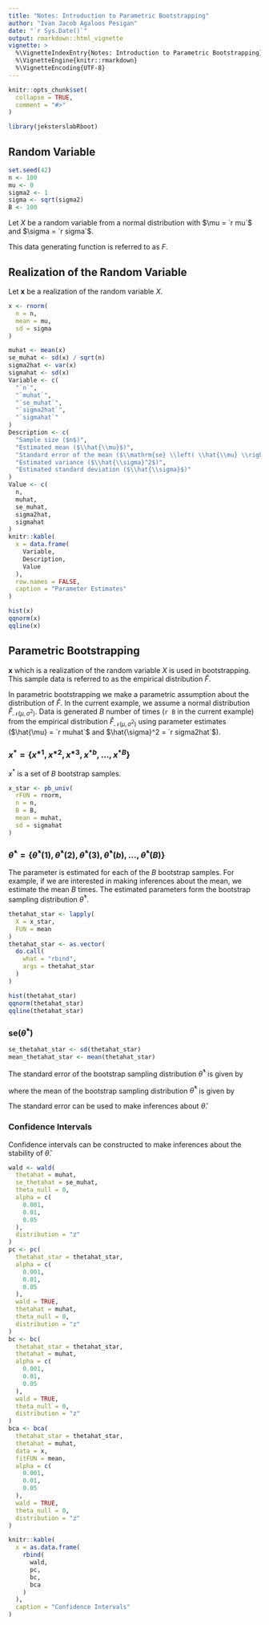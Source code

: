 ```yaml
---
title: "Notes: Introduction to Parametric Bootstrapping"
author: "Ivan Jacob Agaloos Pesigan"
date: "`r Sys.Date()`"
output: rmarkdown::html_vignette
vignette: >
  %\VignetteIndexEntry{Notes: Introduction to Parametric Bootstrapping}
  %\VignetteEngine{knitr::rmarkdown}
  %\VignetteEncoding{UTF-8}
---
```


```r
knitr::opts_chunk$set(
  collapse = TRUE,
  comment = "#>"
)
```

```r
library(jeksterslabRboot)
```

## Random Variable

```r
set.seed(42)
n <- 100
mu <- 0
sigma2 <- 1
sigma <- sqrt(sigma2)
B <- 100
```

Let $X$ be a random variable
from a normal distribution with $\mu = `r mu`$
and $\sigma = `r sigma`$.

\begin{equation}
  X
  \sim
  \mathcal{N}
  \left(
    \mu = `r mu`,
    \sigma^2 = `r sigma2`
  \right)
\end{equation}

This data generating function is referred to as $F$.

## Realization of the Random Variable

Let $\mathbf{x}$ be a realization of the random variable $X$. 

```r
x <- rnorm(
  n = n,
  mean = mu,
  sd = sigma
)
```

```r
muhat <- mean(x)
se_muhat <- sd(x) / sqrt(n)
sigma2hat <- var(x)
sigmahat <- sd(x)
Variable <- c(
  "`n`",
  "`muhat`",
  "`se_muhat`",
  "`sigma2hat`",
  "`sigmahat`"
)
Description <- c(
  "Sample size ($n$)",
  "Estimated mean ($\\hat{\\mu}$)",
  "Standard error of the mean ($\\mathrm{se} \\left( \\hat{\\mu} \\right)$)",
  "Estimated variance ($\\hat{\\sigma}^2$)",
  "Estimated standard deviation ($\\hat{\\sigma}$)"
)
Value <- c(
  n,
  muhat,
  se_muhat,
  sigma2hat,
  sigmahat
)
knitr::kable(
  x = data.frame(
    Variable,
    Description,
    Value
  ),
  row.names = FALSE,
  caption = "Parameter Estimates"
)
```

```r
hist(x)
qqnorm(x)
qqline(x)
```

## Parametric Bootstrapping

$\mathbf{x}$ which is a realization of the random variable $X$
is used in bootstrapping.
This sample data is referred to as the empirical distribution
$\hat{F}$.

In parametric bootstrapping we make a parametric assumption
about the distribution of $\hat{F}$.
In the current example,
we assume a normal distribution $\hat{F}_{\mathcal{N} \left( \mu, \sigma^2 \right)}$.
Data is generated $B$ number of times (`r B` in the current example)
from the empirical distribution 
$\hat{F}_{\mathcal{N} \left( \mu, \sigma^2 \right)}$
using parameter estimates
($\hat{\mu} = `r muhat`$ and $\hat{\sigma}^2 = `r sigma2hat`$).

### $x^{*} = \left\{ x^{*1}, x^{*2}, x^{*3}, x^{*b}, \dots, x^{*B} \right\}$

$x^{*}$ is a set of $B$ bootstrap samples.

```r
x_star <- pb_univ(
  rFUN = rnorm,
  n = n,
  B = B,
  mean = muhat,
  sd = sigmahat
)
```

### $\hat{\theta}^{*} = \left\{ \hat{\theta}^{*} \left( 1 \right), \hat{\theta}^{*} \left( 2 \right), \hat{\theta}^{*} \left( 3 \right), \hat{\theta}^{*} \left( b \right), \dots, \hat{\theta}^{*} \left( B \right)\right\}$

The parameter is estimated for each of the $B$
bootstrap samples.
For example,
if we are interested in making inferences about the mean,
we estimate the mean $B$ times.
The estimated parameters form the bootstrap sampling distribution
$\hat{\theta}^{*}$.

```r
thetahat_star <- lapply(
  X = x_star,
  FUN = mean
)
thetahat_star <- as.vector(
  do.call(
    what = "rbind",
    args = thetahat_star
  )
)
```

```r
hist(thetahat_star)
qqnorm(thetahat_star)
qqline(thetahat_star)
```

### $\mathrm{se} \left( \hat{\theta}^{*} \right)$

```r
se_thetahat_star <- sd(thetahat_star)
mean_thetahat_star <- mean(thetahat_star)
```

The standard error of the bootstrap sampling distribution
$\hat{\theta}^{*}$
is given by

\begin{equation}
  \mathrm{se}
  \left(
    \hat{\theta}^{*}
  \right)
  =
  \sqrt{
    \frac{1}{B - 1}
    \sum_{b = 1}^{B}
    \left[
      \hat{\theta}^{*} \left( b \right)
      -
      \hat{\theta}^{*} \left( \cdot \right)
    \right]^2
  }
  =
  `r se_thetahat_star`
\end{equation}

where
the mean of the bootstrap sampling distribution
$\hat{\theta}^{*}$
is given by

\begin{equation}
  \hat{\theta}^{*}
  \left(
    \cdot
  \right)
  =
  \frac{1}{B}
  \sum_{b = 1}^{B}
  \hat{\theta}^{*} \left( b \right) 
  =
  `r mean_thetahat_star`
  .
\end{equation}

The standard error can be used to make inferences about $\hat{\theta}$.

### Confidence Intervals

Confidence intervals can be constructed
to make inferences about the stability of $\hat{\theta}$.

```r
wald <- wald(
  thetahat = muhat,
  se_thetahat = se_muhat,
  theta_null = 0,
  alpha = c(
    0.001,
    0.01,
    0.05
  ),
  distribution = "z"
)
pc <- pc(
  thetahat_star = thetahat_star,
  alpha = c(
    0.001,
    0.01,
    0.05
  ),
  wald = TRUE,
  thetahat = muhat,
  theta_null = 0,
  distribution = "z"
)
bc <- bc(
  thetahat_star = thetahat_star,
  thetahat = muhat,
  alpha = c(
    0.001,
    0.01,
    0.05
  ),
  wald = TRUE,
  theta_null = 0,
  distribution = "z"
)
bca <- bca(
  thetahat_star = thetahat_star,
  thetahat = muhat,
  data = x,
  fitFUN = mean,
  alpha = c(
    0.001,
    0.01,
    0.05
  ),
  wald = TRUE,
  theta_null = 0,
  distribution = "z"
)
```

```r
knitr::kable(
  x = as.data.frame(
    rbind(
      wald,
      pc,
      bc,
      bca
    )
  ),
  caption = "Confidence Intervals"
)
```
